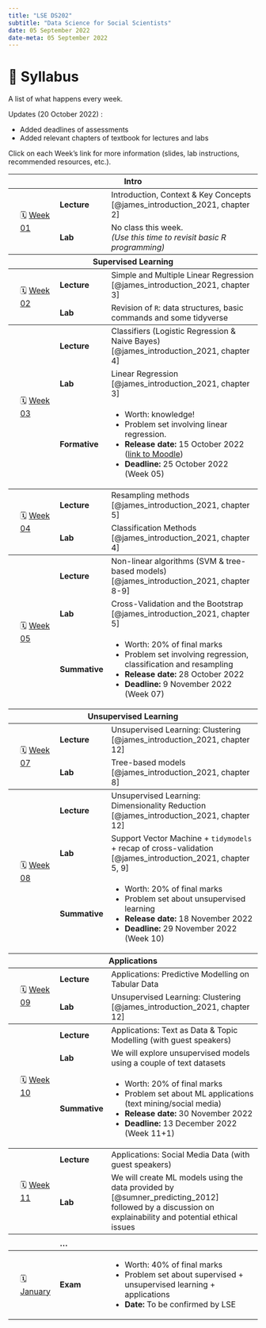 ---
title: "LSE DS202"
subtitle: "Data Science for Social Scientists"
date: 05 September 2022
date-meta: 05 September 2022
---

# 📓 Syllabus

A list of what happens every week.

::: {.callout-important collapse="false"}

Updates (20 October 2022) :

- Added deadlines of assessments
- Added relevant chapters of textbook for lectures and labs
:::

Click on each Week's link for more information (slides, lab instructions, recommended resources, etc.).

<table class="syllabus">
    <thead>
        
    </thead>
    
    <tr class="odd">
        <th colspan=4>Intro</th>
    </tr>

    <!-- WEEK 01 -->
    <tbody>
        <tr class="even">
            <td rowspan=2></td>
            <td rowspan=2>🗓️ <a href="/weeks/week01.qmd">Week 01</a></td>
            <td style="font-weight:bold;">Lecture</td>
            <td>Introduction, Context & Key Concepts <br/> [@james_introduction_2021, chapter 2]</td>
        </tr>
        <tr class="even">
            <td style="font-weight:bold;">Lab</td>
            <td>No class this week. <br/>_(Use this time to revisit basic R programming)_</td>
        </tr>
    </tbody>

    <tr class="odd">
        <th colspan=4>Supervised Learning</th>
    </tr>

    <!-- WEEK 02 -->
    <tbody>
        <tr class="even">
           <td rowspan=2></td>
           <td rowspan=2>🗓️ <a href="/weeks/week02.qmd">Week 02</a></td>
           <td style="font-weight:bold;">Lecture</td>
           <td>Simple and Multiple Linear Regression <br/> [@james_introduction_2021, chapter 3]</td>
       </tr>
       <tr class="even">
           <td style="font-weight:bold;">Lab</td>
           <td>Revision of `R`: data structures, basic commands and some tidyverse</td>
       </tr>
   </tbody>

    <!-- WEEK 03 -->
    <tbody>
    <tr class="even">
        <td rowspan=3></td>
        <td rowspan=3>🗓️ <a href="/weeks/week03.qmd">Week 03</a></td>
        <td style="font-weight:bold;">Lecture</td>
        <td>Classifiers (Logistic Regression & Naive Bayes) <br/> [@james_introduction_2021, chapter 4]</td>
    </tr>
    <tr class="even">
        <td style="font-weight:bold;">Lab</td>
        <td>Linear Regression [@james_introduction_2021, chapter 3]</td>
    </tr>
    <tr class="even">
        <td style="font-weight:bold;">Formative</td>
        <td>
            <ul>
                <li>Worth: knowledge!</li>
                <li>Problem set involving linear regression.</li>
                <li>**Release date:** 15 October 2022</li> ([link to Moodle](https://moodle.lse.ac.uk/mod/coursework/view.php?id=1127006))
                <li>**Deadline:** 25 October 2022 (Week 05)</li>
            </ul>
        </td>
    </tr>
   </tbody>

    <!-- WEEK 04 -->
    <tbody>
        <tr class="even">
            <td rowspan=2></td>
            <td rowspan=2>🗓️ <a href="/weeks/week04.qmd">Week 04</a></td>
            <td style="font-weight:bold;">Lecture</td>
            <td>Resampling methods <br/> [@james_introduction_2021, chapter 5]</td>
        </tr>
        <tr class="even">
            <td style="font-weight:bold;">Lab</td>
            <td>Classification Methods [@james_introduction_2021, chapter 4]</td>
        </tr>
       </tbody>

    <!-- WEEK 05 -->
    <tbody>
        <tr class="even">
            <td rowspan=3></td>
            <td rowspan=3>🗓️ <a href="">Week 05</a></td>
            <td style="font-weight:bold;">Lecture</td>
            <td>Non-linear algorithms (SVM & tree-based models) <br/> [@james_introduction_2021, chapter 8-9]</td>
        </tr>
        <tr class="even">
            <td style="font-weight:bold;">Lab</td>
            <td>Cross-Validation and the Bootstrap [@james_introduction_2021, chapter 5]</td>
        </tr>
        <tr class="even">
            <td style="font-weight:bold;">Summative</td>
            <td>
                <ul>
                    <li>Worth: 20% of final marks</li>
                    <li>Problem set involving regression, classification and resampling</li>
                    <li>**Release date:** 28 October 2022</li>
                    <li>**Deadline:** 9 November 2022 (Week 07)</li>
                </ul>
            </td>
        </tr>
    </tbody>

    <tr class="odd">
        <th colspan=4>Unsupervised Learning</th>
    </tr>

    <!-- WEEK 07 -->
    <tbody>
        <tr class="even">
            <td rowspan=2></td>
            <td rowspan=2>🗓️ <a href="">Week 07</a></td>
            <td style="font-weight:bold;">Lecture</td>
            <td>Unsupervised Learning: Clustering <br/> [@james_introduction_2021, chapter 12]</td>
        </tr>
        <tr class="even">
            <td style="font-weight:bold;">Lab</td>
            <td>Tree-based models [@james_introduction_2021, chapter 8]</td>
        </tr>
    </tbody>

    <!-- WEEK 08 -->
    <tbody>
        <tr class="even">
            <td rowspan=3></td>
            <td rowspan=3>🗓️ <a href="">Week 08</a></td>
            <td style="font-weight:bold;">Lecture</td>
            <td>Unsupervised Learning: Dimensionality Reduction <br/> [@james_introduction_2021, chapter 12]</td>
        </tr>
        <tr class="even">
            <td style="font-weight:bold;">Lab</td>
            <td>Support Vector Machine + `tidymodels` + recap of cross-validation [@james_introduction_2021, chapter 5, 9]</td>
        </tr>
        <tr class="even">
            <td style="font-weight:bold;">Summative</td>
            <td>
                <ul>
                    <li>Worth: 20% of final marks</li>
                    <li>Problem set about unsupervised learning</li>
                    <li>**Release date:** 18 November 2022</li>
                    <li>**Deadline:** 29 November 2022 (Week 10)</li>
                </ul>
            </td>
        </tr>
    </tbody>

    <tr class="odd">
        <th colspan=4>Applications</th>
    </tr>

    <!-- WEEK 09 -->
    <tbody>
        <tr class="even">
            <td rowspan=2></td>
            <td rowspan=2>🗓️ <a href="">Week 09</a></td>
            <td style="font-weight:bold;">Lecture</td>
            <td>Applications: Predictive Modelling on Tabular Data</td>
        </tr>
        <tr class="even">
            <td style="font-weight:bold;">Lab</td>
            <td> Unsupervised Learning: Clustering [@james_introduction_2021, chapter 12]</td>
        </tr>
    </tbody>

    <!-- WEEK 10 -->
    <tbody>
        <tr class="even">
            <td rowspan=3></td>
            <td rowspan=3>🗓️ <a href="">Week 10</a></td>
            <td style="font-weight:bold;">Lecture</td>
            <td>Applications: Text as Data & Topic Modelling (with guest speakers)</td>
        </tr>
        <tr class="even">
            <td style="font-weight:bold;">Lab</td>
            <td>We will explore unsupervised models using a couple of text datasets</td>
        </tr>
        <tr class="even">
            <td style="font-weight:bold;">Summative</td>
            <td>
                <ul>
                    <li>Worth: 20% of final marks</li>
                    <li>Problem set about ML applications (text mining/social media)</li>
                    <li>**Release date:** 30 November 2022</li>
                    <li>**Deadline:** 13 December 2022 (Week 11+1)</li>
                </ul>
            </td>
        </tr>
    </tbody>

    <!-- WEEK 11 -->
    <tbody>
        <tr class="even">
            <td rowspan=2></td>
            <td rowspan=2>🗓️ <a href="">Week 11</a></td>
            <td style="font-weight:bold;">Lecture</td>
            <td>Applications: Social Media Data (with guest speakers)</td>
        </tr>
        <tr class="even">
            <td style="font-weight:bold;">Lab</td>
            <td>We will create ML models using the data provided by [@sumner_predicting_2012] <br/>followed by a discussion on explainability and potential ethical issues</td>
        </tr>
    </tbody>

    <tbody>
        <tr class="even">
            <td rowspan=2></td>
            <td rowspan=2></td>
            <td style="font-weight:bold;"></td>
            <td></td>
        </tr>
        <tr class="even">
            <td style="font-weight:bold;">...</td>
            <td></td>
        </tr>
    </tbody>

    <tbody>
        <tr class="even">
            <td rowspan=2></td>
            <td rowspan=2>🗓️ <a href="">January</a></td>
            <td style="font-weight:bold;">Exam</td>
            <td>
                <ul>
                    <li>Worth: 40% of final marks</li>
                    <li>Problem set about supervised + unsupervised learning + applications</li>
                    <li>**Date:** To be confirmed by LSE</li>
                </ul>
            </td>
        </tr>
    <tbody>
    
</table>